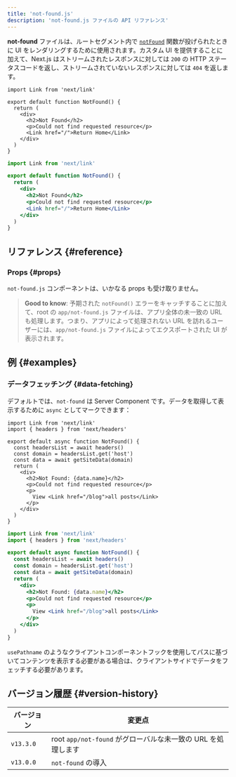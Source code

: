 ```yaml
---
title: 'not-found.js'
description: 'not-found.js ファイルの API リファレンス'
---
```


**not-found** ファイルは、ルートセグメント内で [`notFound`](/docs/app/api-reference/functions/not-found) 関数が投げられたときに UI をレンダリングするために使用されます。カスタム UI を提供することに加えて、Next.js はストリームされたレスポンスに対しては `200` の HTTP ステータスコードを返し、ストリームされていないレスポンスに対しては `404` を返します。

<Tabs>
<TabItem value="tsx" label="TypeScript">

```tsx title="app/not-found.tsx" switcher
import Link from 'next/link'

export default function NotFound() {
  return (
    <div>
      <h2>Not Found</h2>
      <p>Could not find requested resource</p>
      <Link href="/">Return Home</Link>
    </div>
  )
}
```

</TabItem>
</Tabs>
<Tabs>
<TabItem value="jsx" label="JavaScript">

```jsx title="app/blog/not-found.js" switcher
import Link from 'next/link'

export default function NotFound() {
  return (
    <div>
      <h2>Not Found</h2>
      <p>Could not find requested resource</p>
      <Link href="/">Return Home</Link>
    </div>
  )
}
```

</TabItem>
</Tabs>

## リファレンス {#reference}

### Props {#props}

`not-found.js` コンポーネントは、いかなる props も受け取りません。

> **Good to know**: 予期された `notFound()` エラーをキャッチすることに加えて、root の `app/not-found.js` ファイルは、アプリ全体の未一致の URL も処理します。つまり、アプリによって処理されない URL を訪れるユーザーには、`app/not-found.js` ファイルによってエクスポートされた UI が表示されます。

## 例 {#examples}

### データフェッチング {#data-fetching}

デフォルトでは、`not-found` は Server Component です。データを取得して表示するために `async` としてマークできます：

<Tabs>
<TabItem value="tsx" label="TypeScript">

```tsx title="app/not-found.tsx" switcher
import Link from 'next/link'
import { headers } from 'next/headers'

export default async function NotFound() {
  const headersList = await headers()
  const domain = headersList.get('host')
  const data = await getSiteData(domain)
  return (
    <div>
      <h2>Not Found: {data.name}</h2>
      <p>Could not find requested resource</p>
      <p>
        View <Link href="/blog">all posts</Link>
      </p>
    </div>
  )
}
```

</TabItem>
<TabItem value="jsx" label="JavaScript">

```jsx title="app/not-found.jsx" switcher
import Link from 'next/link'
import { headers } from 'next/headers'

export default async function NotFound() {
  const headersList = await headers()
  const domain = headersList.get('host')
  const data = await getSiteData(domain)
  return (
    <div>
      <h2>Not Found: {data.name}</h2>
      <p>Could not find requested resource</p>
      <p>
        View <Link href="/blog">all posts</Link>
      </p>
    </div>
  )
}
```

</TabItem>
</Tabs>

`usePathname` のようなクライアントコンポーネントフックを使用してパスに基づいてコンテンツを表示する必要がある場合は、クライアントサイドでデータをフェッチする必要があります。

## バージョン履歴 {#version-history}

| バージョン | 変更点                                                       |
| ---------- | ------------------------------------------------------------ |
| `v13.3.0`  | root `app/not-found` がグローバルな未一致の URL を処理します |
| `v13.0.0`  | `not-found` の導入                                           |
